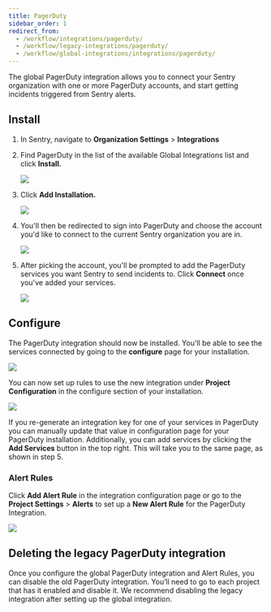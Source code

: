 ```yaml
---
title: PagerDuty
sidebar_order: 1
redirect_from:
  - /workflow/integrations/pagerduty/
  - /workflow/legacy-integrations/pagerduty/
  - /workflow/global-integrations/integrations/pagerduty/
---
```


The global PagerDuty integration allows you to connect your Sentry organization with one or more PagerDuty accounts, and start getting incidents triggered from Sentry alerts.

## Install

1. In Sentry, navigate to **Organization Settings** > **Integrations**

2. Find PagerDuty in the list of the available Global Integrations list and click **Install.**

   ![](pd_not_installed.png)

3. Click **Add Installation.**

   ![](pd_learn_more.png)

4. You'll then be redirected to sign into PagerDuty and choose the account you'd like to connect to the current Sentry organization you are in.

   ![](pd_account_picker.png)

5. After picking the account, you'll be prompted to add the PagerDuty services you want Sentry to send incidents to. Click **Connect** once you've added your services.

   ![](pd_add_services.png)

## Configure

The PagerDuty integration should now be installed. You'll be able to see the services connected by going to the **configure** page for your installation.

   ![](pd_installed.png)

You can now set up rules to use the new integration under **Project Configuration** in the configure section of your installation.

   ![](pd_org_configuration.png)

If you re-generate an integration key for one of your services in PagerDuty you can manually update that value in configuration page for your PagerDuty installation. Additionally, you can add services by clicking the **Add Services** button in the top right. This will take you to the same page, as shown in step 5.

### Alert Rules

Click **Add Alert Rule** in the integration configuration page or go to the **Project Settings** > **Alerts** to set up a **New Alert Rule** for the PagerDuty Integration.

   ![](pd_alert_rule.png)

## Deleting the legacy PagerDuty integration

Once you configure the global PagerDuty integration and Alert Rules, you can disable the old PagerDuty integration. You’ll need to go to each project that has it enabled and disable it. We recommend disabling the legacy integration after setting up the global integration.
